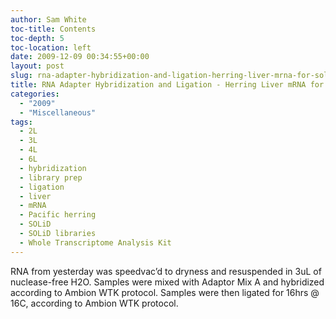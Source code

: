```yaml
---
author: Sam White
toc-title: Contents
toc-depth: 5
toc-location: left
date: 2009-12-09 00:34:55+00:00
layout: post
slug: rna-adapter-hybridization-and-ligation-herring-liver-mrna-for-solid-libraries
title: RNA Adapter Hybridization and Ligation - Herring Liver mRNA for SOLiD Libraries
categories:
  - "2009"
  - "Miscellaneous"
tags:
  - 2L
  - 3L
  - 4L
  - 6L
  - hybridization
  - library prep
  - ligation
  - liver
  - mRNA
  - Pacific herring
  - SOLiD
  - SOLiD libraries
  - Whole Transcriptome Analysis Kit
---
```


RNA from yesterday was speedvac'd to dryness and resuspended in 3uL of nuclease-free H2O. Samples were mixed with Adaptor Mix A and hybridized according to Ambion WTK protocol. Samples were then ligated for 16hrs @ 16C, according to Ambion WTK protocol.
